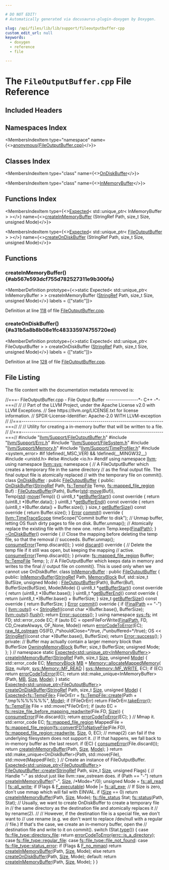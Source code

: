 ```yaml
---

# DO NOT EDIT!
# Automatically generated via docusaurus-plugin-doxygen by Doxygen.

slug: /api/files/lib/lib/support/fileoutputbuffer-cpp
custom_edit_url: null
keywords:
  - doxygen
  - reference
  - file

---
```





# The `FileOutputBuffer.cpp` File Reference

<DoxygenPage pluginConfig={pluginConfig}>



## Included Headers

<IncludesList>
<IncludesListItem
  filePath="llvm/Support/FileOutputBuffer.h"
  permalink="/docs/api/files/include/include/llvm/include/llvm/support/fileoutputbuffer-h"
  isLocal="true" />
<IncludesListItem
  filePath="llvm/Support/Errc.h"
  permalink="/docs/api/files/include/include/llvm/include/llvm/support/errc-h"
  isLocal="true" />
<IncludesListItem
  filePath="llvm/Support/FileSystem.h"
  permalink="/docs/api/files/include/include/llvm/include/llvm/support/filesystem-h"
  isLocal="true" />
<IncludesListItem
  filePath="llvm/Support/Memory.h"
  permalink="/docs/api/files/include/include/llvm/include/llvm/support/memory-h"
  isLocal="true" />
<IncludesListItem
  filePath="llvm/Support/TimeProfiler.h"
  permalink="/docs/api/files/include/include/llvm/include/llvm/support/timeprofiler-h"
  isLocal="true" />
<IncludesListItem
  filePath="system_error"
  permalink=""
  isLocal="false" />
<IncludesListItem
  filePath="unistd.h"
  permalink=""
  isLocal="false" />
</IncludesList>

## Namespaces Index

<MembersIndex>

<MembersIndexItem
  type="namespace"
  name={<><a href="/docs/api/namespaces/anonymous-fileoutputbuffer-cpp-">anonymous&#123;FileOutputBuffer.cpp&#125;</a></>}>
</MembersIndexItem>

</MembersIndex>

## Classes Index

<MembersIndex>

<MembersIndexItem
  type="class"
  name={<><a href="/docs/api/classes/anonymous-namespace-fileoutputbuffer-cpp-/ondiskbuffer">OnDiskBuffer</a></>}>
</MembersIndexItem>

<MembersIndexItem
  type="class"
  name={<><a href="/docs/api/classes/anonymous-namespace-fileoutputbuffer-cpp-/inmemorybuffer">InMemoryBuffer</a></>}>
</MembersIndexItem>

</MembersIndex>

## Functions Index

<MembersIndex>

<MembersIndexItem
  type={<><a href="/docs/api/classes/llvm/expected">Expected</a>&lt; std::unique&#95;ptr&lt; InMemoryBuffer &gt; &gt;</>}
  name={<><a href="#ab567e593dcf755d782527311e9b300fa">createInMemoryBuffer</a> (StringRef Path, size&#95;t Size, unsigned Mode)</>}>
</MembersIndexItem>

<MembersIndexItem
  type={<><a href="/docs/api/classes/llvm/expected">Expected</a>&lt; std::unique&#95;ptr&lt; <a href="/docs/api/classes/llvm/fileoutputbuffer">FileOutputBuffer</a> &gt; &gt;</>}
  name={<><a href="#a31b5a8b8b08e1fc483335974755720ed">createOnDiskBuffer</a> (StringRef Path, size&#95;t Size, unsigned Mode)</>}>
</MembersIndexItem>

</MembersIndex>


<SectionDefinition>

## Functions

### createInMemoryBuffer() {#ab567e593dcf755d782527311e9b300fa}

<MemberDefinition
  prototype={<>static Expected&lt; std::unique&#95;ptr&lt; InMemoryBuffer &gt; &gt; createInMemoryBuffer (<a href="/docs/api/classes/llvm/stringref">StringRef</a> Path, size&#95;t Size, unsigned Mode)</>}
  labels = {["static"]}>

Definition at line <a href="#l00118">118</a> of file <a href="/docs/api/files/lib/lib/support/fileoutputbuffer-cpp">FileOutputBuffer.cpp</a>.
</MemberDefinition>

### createOnDiskBuffer() {#a31b5a8b8b08e1fc483335974755720ed}

<MemberDefinition
  prototype={<>static Expected&lt; std::unique&#95;ptr&lt; FileOutputBuffer &gt; &gt; createOnDiskBuffer (<a href="/docs/api/classes/llvm/stringref">StringRef</a> Path, size&#95;t Size, unsigned Mode)</>}
  labels = {["static"]}>

Definition at line <a href="#l00128">128</a> of file <a href="/docs/api/files/lib/lib/support/fileoutputbuffer-cpp">FileOutputBuffer.cpp</a>.
</MemberDefinition>

</SectionDefinition>

## File Listing

The file content with the documentation metadata removed is:

<ProgramListing>

<Link id="l00001" /><CodeLine lineNumber="1"><Highlight kind="comment">//===- FileOutputBuffer.cpp - File Output Buffer ----------------&#42;- C++ -&#42;-===//</Highlight><Highlight kind="normal"></Highlight></CodeLine>
<Link id="l00002" /><CodeLine lineNumber="2"><Highlight kind="normal"></Highlight><Highlight kind="comment">//</Highlight><Highlight kind="normal"></Highlight></CodeLine>
<Link id="l00003" /><CodeLine lineNumber="3"><Highlight kind="normal"></Highlight><Highlight kind="comment">// Part of the LLVM Project, under the Apache License v2.0 with LLVM Exceptions.</Highlight><Highlight kind="normal"></Highlight></CodeLine>
<Link id="l00004" /><CodeLine lineNumber="4"><Highlight kind="normal"></Highlight><Highlight kind="comment">// See https://llvm.org/LICENSE.txt for license information.</Highlight><Highlight kind="normal"></Highlight></CodeLine>
<Link id="l00005" /><CodeLine lineNumber="5"><Highlight kind="normal"></Highlight><Highlight kind="comment">// SPDX-License-Identifier: Apache-2.0 WITH LLVM-exception</Highlight><Highlight kind="normal"></Highlight></CodeLine>
<Link id="l00006" /><CodeLine lineNumber="6"><Highlight kind="normal"></Highlight><Highlight kind="comment">//</Highlight><Highlight kind="normal"></Highlight></CodeLine>
<Link id="l00007" /><CodeLine lineNumber="7"><Highlight kind="normal"></Highlight><Highlight kind="comment">//===----------------------------------------------------------------------===//</Highlight><Highlight kind="normal"></Highlight></CodeLine>
<Link id="l00008" /><CodeLine lineNumber="8"><Highlight kind="normal"></Highlight><Highlight kind="comment">//</Highlight><Highlight kind="normal"></Highlight></CodeLine>
<Link id="l00009" /><CodeLine lineNumber="9"><Highlight kind="normal"></Highlight><Highlight kind="comment">// Utility for creating a in-memory buffer that will be written to a file.</Highlight><Highlight kind="normal"></Highlight></CodeLine>
<Link id="l00010" /><CodeLine lineNumber="10"><Highlight kind="normal"></Highlight><Highlight kind="comment">//</Highlight><Highlight kind="normal"></Highlight></CodeLine>
<Link id="l00011" /><CodeLine lineNumber="11"><Highlight kind="normal"></Highlight><Highlight kind="comment">//===----------------------------------------------------------------------===//</Highlight><Highlight kind="normal"></Highlight></CodeLine>
<Link id="l00012" /><CodeLine lineNumber="12"><Highlight kind="normal"></Highlight></CodeLine>
<Link id="l00013" /><CodeLine lineNumber="13"><Highlight kind="normal"></Highlight><Highlight kind="preprocessor">#include &quot;<a href="/docs/api/files/include/include/llvm/include/llvm/support/fileoutputbuffer-h">llvm/Support/FileOutputBuffer.h</a>&quot;</Highlight><Highlight kind="normal"></Highlight></CodeLine>
<Link id="l00014" /><CodeLine lineNumber="14"><Highlight kind="normal"></Highlight><Highlight kind="preprocessor">#include &quot;<a href="/docs/api/files/include/include/llvm/include/llvm/support/errc-h">llvm/Support/Errc.h</a>&quot;</Highlight><Highlight kind="normal"></Highlight></CodeLine>
<Link id="l00015" /><CodeLine lineNumber="15"><Highlight kind="normal"></Highlight><Highlight kind="preprocessor">#include &quot;<a href="/docs/api/files/include/include/llvm/include/llvm/support/filesystem-h">llvm/Support/FileSystem.h</a>&quot;</Highlight><Highlight kind="normal"></Highlight></CodeLine>
<Link id="l00016" /><CodeLine lineNumber="16"><Highlight kind="normal"></Highlight><Highlight kind="preprocessor">#include &quot;<a href="/docs/api/files/include/include/llvm/include/llvm/support/memory-h">llvm/Support/Memory.h</a>&quot;</Highlight><Highlight kind="normal"></Highlight></CodeLine>
<Link id="l00017" /><CodeLine lineNumber="17"><Highlight kind="normal"></Highlight><Highlight kind="preprocessor">#include &quot;<a href="/docs/api/files/include/include/llvm/include/llvm/support/timeprofiler-h">llvm/Support/TimeProfiler.h</a>&quot;</Highlight><Highlight kind="normal"></Highlight></CodeLine>
<Link id="l00018" /><CodeLine lineNumber="18"><Highlight kind="normal"></Highlight><Highlight kind="preprocessor">#include &lt;system&#95;error&gt;</Highlight><Highlight kind="normal"></Highlight></CodeLine>
<Link id="l00019" /><CodeLine lineNumber="19"><Highlight kind="normal"></Highlight></CodeLine>
<Link id="l00020" /><CodeLine lineNumber="20"><Highlight kind="normal"></Highlight><Highlight kind="preprocessor">#if !defined(&#95;MSC&#95;VER) &amp;&amp; !defined(&#95;&#95;MINGW32&#95;&#95;)</Highlight><Highlight kind="normal"></Highlight></CodeLine>
<Link id="l00021" /><CodeLine lineNumber="21"><Highlight kind="normal"></Highlight><Highlight kind="preprocessor">#include &lt;unistd.h&gt;</Highlight><Highlight kind="normal"></Highlight></CodeLine>
<Link id="l00022" /><CodeLine lineNumber="22"><Highlight kind="normal"></Highlight><Highlight kind="preprocessor">#else</Highlight><Highlight kind="normal"></Highlight></CodeLine>
<Link id="l00023" /><CodeLine lineNumber="23"><Highlight kind="normal"></Highlight><Highlight kind="preprocessor">#include &lt;io.h&gt;</Highlight><Highlight kind="normal"></Highlight></CodeLine>
<Link id="l00024" /><CodeLine lineNumber="24"><Highlight kind="normal"></Highlight><Highlight kind="preprocessor">#endif</Highlight><Highlight kind="normal"></Highlight></CodeLine>
<Link id="l00025" /><CodeLine lineNumber="25"><Highlight kind="normal"></Highlight></CodeLine>
<Link id="l00026" /><CodeLine lineNumber="26"><Highlight kind="normal"></Highlight><Highlight kind="keyword">using namespace </Highlight><Highlight kind="normal"><a href="/docs/api/namespaces/llvm">llvm</a>;</Highlight></CodeLine>
<Link id="l00027" /><CodeLine lineNumber="27"><Highlight kind="normal"></Highlight><Highlight kind="keyword">using namespace </Highlight><Highlight kind="normal"><a href="/docs/api/namespaces/llvm/sys">llvm::sys</a>;</Highlight></CodeLine>
<Link id="l00028" /><CodeLine lineNumber="28"><Highlight kind="normal"></Highlight></CodeLine>
<Link id="l00029" /><CodeLine lineNumber="29" lineLink="/docs/api/namespaces/anonymous-fileoutputbuffer-cpp-"><Highlight kind="normal"></Highlight><Highlight kind="keyword">namespace </Highlight><Highlight kind="normal">&#123;</Highlight></CodeLine>
<Link id="l00030" /><CodeLine lineNumber="30"><Highlight kind="normal"></Highlight><Highlight kind="comment">// A FileOutputBuffer which creates a temporary file in the same directory</Highlight><Highlight kind="normal"></Highlight></CodeLine>
<Link id="l00031" /><CodeLine lineNumber="31"><Highlight kind="normal"></Highlight><Highlight kind="comment">// as the final output file. The final output file is atomically replaced</Highlight><Highlight kind="normal"></Highlight></CodeLine>
<Link id="l00032" /><CodeLine lineNumber="32"><Highlight kind="normal"></Highlight><Highlight kind="comment">// with the temporary file on commit().</Highlight><Highlight kind="normal"></Highlight></CodeLine>
<Link id="l00033" /><CodeLine lineNumber="33" lineLink="/docs/api/classes/anonymous-namespace-fileoutputbuffer-cpp-/ondiskbuffer"><Highlight kind="normal"></Highlight><Highlight kind="keyword">class </Highlight><Highlight kind="normal"><a href="/docs/api/classes/anonymous-namespace-fileoutputbuffer-cpp-/ondiskbuffer/#acc7a7eb5cdc4c740bde5f4bd2b661a83">OnDiskBuffer</a> : </Highlight><Highlight kind="keyword">public</Highlight><Highlight kind="normal"> <a href="/docs/api/classes/llvm/fileoutputbuffer/#a92df6484e65e47b575a10a4f2080ae1b">FileOutputBuffer</a> &#123;</Highlight></CodeLine>
<Link id="l00034" /><CodeLine lineNumber="34"><Highlight kind="normal"></Highlight><Highlight kind="keyword">public</Highlight><Highlight kind="normal">:</Highlight></CodeLine>
<Link id="l00035" /><CodeLine lineNumber="35" lineLink="/docs/api/classes/anonymous-namespace-fileoutputbuffer-cpp-/ondiskbuffer/#acc7a7eb5cdc4c740bde5f4bd2b661a83"><Highlight kind="normal">  <a href="/docs/api/classes/anonymous-namespace-fileoutputbuffer-cpp-/ondiskbuffer/#acc7a7eb5cdc4c740bde5f4bd2b661a83">OnDiskBuffer</a>(<a href="/docs/api/classes/llvm/stringref">StringRef</a> Path, <a href="/docs/api/classes/llvm/sys/fs/tempfile">fs::TempFile</a> Temp, <a href="/docs/api/classes/llvm/sys/fs/mapped-file-region">fs::mapped&#95;file&#95;region</a> Buf)</Highlight></CodeLine>
<Link id="l00036" /><CodeLine lineNumber="36"><Highlight kind="normal">      : <a href="/docs/api/classes/llvm/fileoutputbuffer/#a92df6484e65e47b575a10a4f2080ae1b">FileOutputBuffer</a>(Path), Buffer(<a href="/docs/api/namespaces/std">std</a>::<a href="/docs/api/namespaces/llvm/#abfc9c7ecf70f66901e439f7c04ef3dbb">move</a>(Buf)), Temp(<a href="/docs/api/namespaces/std">std</a>::<a href="/docs/api/namespaces/llvm/#abfc9c7ecf70f66901e439f7c04ef3dbb">move</a>(Temp)) &#123;&#125;</Highlight></CodeLine>
<Link id="l00037" /><CodeLine lineNumber="37"><Highlight kind="normal"></Highlight></CodeLine>
<Link id="l00038" /><CodeLine lineNumber="38" lineLink="/docs/api/classes/anonymous-namespace-fileoutputbuffer-cpp-/ondiskbuffer/#a60b4420f9fd8b6fe06ea65ce1bab891b"><Highlight kind="normal">  uint8&#95;t &#42;<a href="/docs/api/classes/anonymous-namespace-fileoutputbuffer-cpp-/ondiskbuffer/#a60b4420f9fd8b6fe06ea65ce1bab891b">getBufferStart</a>()</Highlight><Highlight kind="keyword"> const override </Highlight><Highlight kind="normal">&#123; </Highlight><Highlight kind="keywordflow">return</Highlight><Highlight kind="normal"> (uint8&#95;t &#42;)Buffer.data(); &#125;</Highlight></CodeLine>
<Link id="l00039" /><CodeLine lineNumber="39"><Highlight kind="normal"></Highlight></CodeLine>
<Link id="l00040" /><CodeLine lineNumber="40" lineLink="/docs/api/classes/anonymous-namespace-fileoutputbuffer-cpp-/ondiskbuffer/#a34015e473dcfe2fc880d68a72f3ce723"><Highlight kind="normal">  uint8&#95;t &#42;<a href="/docs/api/classes/anonymous-namespace-fileoutputbuffer-cpp-/ondiskbuffer/#a34015e473dcfe2fc880d68a72f3ce723">getBufferEnd</a>()</Highlight><Highlight kind="keyword"> const override </Highlight><Highlight kind="normal">&#123;</Highlight></CodeLine>
<Link id="l00041" /><CodeLine lineNumber="41"><Highlight kind="normal">    </Highlight><Highlight kind="keywordflow">return</Highlight><Highlight kind="normal"> (uint8&#95;t &#42;)Buffer.data() + Buffer.size();</Highlight></CodeLine>
<Link id="l00042" /><CodeLine lineNumber="42"><Highlight kind="normal">  &#125;</Highlight></CodeLine>
<Link id="l00043" /><CodeLine lineNumber="43"><Highlight kind="normal"></Highlight></CodeLine>
<Link id="l00044" /><CodeLine lineNumber="44" lineLink="/docs/api/classes/anonymous-namespace-fileoutputbuffer-cpp-/ondiskbuffer/#ad4fd5a73cc9f5a25c8a82f76e9dbaf04"><Highlight kind="normal">  </Highlight><Highlight kind="keywordtype">size&#95;t</Highlight><Highlight kind="normal"> <a href="/docs/api/classes/anonymous-namespace-fileoutputbuffer-cpp-/ondiskbuffer/#ad4fd5a73cc9f5a25c8a82f76e9dbaf04">getBufferSize</a>()</Highlight><Highlight kind="keyword"> const override </Highlight><Highlight kind="normal">&#123; </Highlight><Highlight kind="keywordflow">return</Highlight><Highlight kind="normal"> Buffer.size(); &#125;</Highlight></CodeLine>
<Link id="l00045" /><CodeLine lineNumber="45"><Highlight kind="normal"></Highlight></CodeLine>
<Link id="l00046" /><CodeLine lineNumber="46" lineLink="/docs/api/classes/anonymous-namespace-fileoutputbuffer-cpp-/ondiskbuffer/#a138cd3bcdff42739b4b0111fa28c4b45"><Highlight kind="normal">  <a href="/docs/api/classes/llvm/error">Error</a> <a href="/docs/api/classes/anonymous-namespace-fileoutputbuffer-cpp-/ondiskbuffer/#a138cd3bcdff42739b4b0111fa28c4b45">commit</a>()</Highlight><Highlight kind="keyword"> override </Highlight><Highlight kind="normal">&#123;</Highlight></CodeLine>
<Link id="l00047" /><CodeLine lineNumber="47"><Highlight kind="normal">    <a href="/docs/api/classes/llvm/timetracescope">llvm::TimeTraceScope</a> timeScope(</Highlight><Highlight kind="stringliteral">&quot;Commit buffer to disk&quot;</Highlight><Highlight kind="normal">);</Highlight></CodeLine>
<Link id="l00048" /><CodeLine lineNumber="48"><Highlight kind="normal"></Highlight></CodeLine>
<Link id="l00049" /><CodeLine lineNumber="49"><Highlight kind="normal">    </Highlight><Highlight kind="comment">// Unmap buffer, letting OS flush dirty pages to file on disk.</Highlight><Highlight kind="normal"></Highlight></CodeLine>
<Link id="l00050" /><CodeLine lineNumber="50"><Highlight kind="normal">    Buffer.unmap();</Highlight></CodeLine>
<Link id="l00051" /><CodeLine lineNumber="51"><Highlight kind="normal"></Highlight></CodeLine>
<Link id="l00052" /><CodeLine lineNumber="52"><Highlight kind="normal">    </Highlight><Highlight kind="comment">// Atomically replace the existing file with the new one.</Highlight><Highlight kind="normal"></Highlight></CodeLine>
<Link id="l00053" /><CodeLine lineNumber="53"><Highlight kind="normal">    </Highlight><Highlight kind="keywordflow">return</Highlight><Highlight kind="normal"> Temp.keep(<a href="/docs/api/classes/llvm/fileoutputbuffer/#afa260e26c967de39c8006b90831d428d">FinalPath</a>);</Highlight></CodeLine>
<Link id="l00054" /><CodeLine lineNumber="54"><Highlight kind="normal">  &#125;</Highlight></CodeLine>
<Link id="l00055" /><CodeLine lineNumber="55"><Highlight kind="normal"></Highlight></CodeLine>
<Link id="l00056" /><CodeLine lineNumber="56" lineLink="/docs/api/classes/anonymous-namespace-fileoutputbuffer-cpp-/ondiskbuffer/#ab65f4d22985f5976d4a4785953e8f2be"><Highlight kind="normal">  <a href="/docs/api/classes/anonymous-namespace-fileoutputbuffer-cpp-/ondiskbuffer/#ab65f4d22985f5976d4a4785953e8f2be">~OnDiskBuffer</a>()</Highlight><Highlight kind="keyword"> override </Highlight><Highlight kind="normal">&#123;</Highlight></CodeLine>
<Link id="l00057" /><CodeLine lineNumber="57"><Highlight kind="normal">    </Highlight><Highlight kind="comment">// Close the mapping before deleting the temp file, so that the removal</Highlight><Highlight kind="normal"></Highlight></CodeLine>
<Link id="l00058" /><CodeLine lineNumber="58"><Highlight kind="normal">    </Highlight><Highlight kind="comment">// succeeds.</Highlight><Highlight kind="normal"></Highlight></CodeLine>
<Link id="l00059" /><CodeLine lineNumber="59"><Highlight kind="normal">    Buffer.unmap();</Highlight></CodeLine>
<Link id="l00060" /><CodeLine lineNumber="60"><Highlight kind="normal">    <a href="/docs/api/namespaces/llvm/#aee0e70be66536b9ef7b65ae2e5a45959">consumeError</a>(Temp.discard());</Highlight></CodeLine>
<Link id="l00061" /><CodeLine lineNumber="61"><Highlight kind="normal">  &#125;</Highlight></CodeLine>
<Link id="l00062" /><CodeLine lineNumber="62"><Highlight kind="normal"></Highlight></CodeLine>
<Link id="l00063" /><CodeLine lineNumber="63" lineLink="/docs/api/classes/anonymous-namespace-fileoutputbuffer-cpp-/ondiskbuffer/#a985e9c77b5e84d9fb441cbd1152323ef"><Highlight kind="normal">  </Highlight><Highlight kind="keywordtype">void</Highlight><Highlight kind="normal"> <a href="/docs/api/classes/anonymous-namespace-fileoutputbuffer-cpp-/ondiskbuffer/#a985e9c77b5e84d9fb441cbd1152323ef">discard</a>()</Highlight><Highlight kind="keyword"> override </Highlight><Highlight kind="normal">&#123;</Highlight></CodeLine>
<Link id="l00064" /><CodeLine lineNumber="64"><Highlight kind="normal">    </Highlight><Highlight kind="comment">// Delete the temp file if it still was open, but keeping the mapping</Highlight><Highlight kind="normal"></Highlight></CodeLine>
<Link id="l00065" /><CodeLine lineNumber="65"><Highlight kind="normal">    </Highlight><Highlight kind="comment">// active.</Highlight><Highlight kind="normal"></Highlight></CodeLine>
<Link id="l00066" /><CodeLine lineNumber="66"><Highlight kind="normal">    <a href="/docs/api/namespaces/llvm/#aee0e70be66536b9ef7b65ae2e5a45959">consumeError</a>(Temp.discard());</Highlight></CodeLine>
<Link id="l00067" /><CodeLine lineNumber="67"><Highlight kind="normal">  &#125;</Highlight></CodeLine>
<Link id="l00068" /><CodeLine lineNumber="68"><Highlight kind="normal"></Highlight></CodeLine>
<Link id="l00069" /><CodeLine lineNumber="69"><Highlight kind="normal"></Highlight><Highlight kind="keyword">private</Highlight><Highlight kind="normal">:</Highlight></CodeLine>
<Link id="l00070" /><CodeLine lineNumber="70"><Highlight kind="normal">  <a href="/docs/api/classes/llvm/sys/fs/mapped-file-region">fs::mapped&#95;file&#95;region</a> Buffer;</Highlight></CodeLine>
<Link id="l00071" /><CodeLine lineNumber="71"><Highlight kind="normal">  <a href="/docs/api/classes/llvm/sys/fs/tempfile">fs::TempFile</a> Temp;</Highlight></CodeLine>
<Link id="l00072" /><CodeLine lineNumber="72"><Highlight kind="normal">&#125;;</Highlight></CodeLine>
<Link id="l00073" /><CodeLine lineNumber="73"><Highlight kind="normal"></Highlight></CodeLine>
<Link id="l00074" /><CodeLine lineNumber="74"><Highlight kind="normal"></Highlight><Highlight kind="comment">// A FileOutputBuffer which keeps data in memory and writes to the final</Highlight><Highlight kind="normal"></Highlight></CodeLine>
<Link id="l00075" /><CodeLine lineNumber="75"><Highlight kind="normal"></Highlight><Highlight kind="comment">// output file on commit(). This is used only when we cannot use OnDiskBuffer.</Highlight><Highlight kind="normal"></Highlight></CodeLine>
<Link id="l00076" /><CodeLine lineNumber="76" lineLink="/docs/api/classes/anonymous-namespace-fileoutputbuffer-cpp-/inmemorybuffer"><Highlight kind="normal"></Highlight><Highlight kind="keyword">class </Highlight><Highlight kind="normal"><a href="/docs/api/classes/anonymous-namespace-fileoutputbuffer-cpp-/inmemorybuffer/#ad881bb4ed438c5b0eed9e985410f3a94">InMemoryBuffer</a> : </Highlight><Highlight kind="keyword">public</Highlight><Highlight kind="normal"> <a href="/docs/api/classes/llvm/fileoutputbuffer/#a92df6484e65e47b575a10a4f2080ae1b">FileOutputBuffer</a> &#123;</Highlight></CodeLine>
<Link id="l00077" /><CodeLine lineNumber="77"><Highlight kind="normal"></Highlight><Highlight kind="keyword">public</Highlight><Highlight kind="normal">:</Highlight></CodeLine>
<Link id="l00078" /><CodeLine lineNumber="78" lineLink="/docs/api/classes/anonymous-namespace-fileoutputbuffer-cpp-/inmemorybuffer/#ad881bb4ed438c5b0eed9e985410f3a94"><Highlight kind="normal">  <a href="/docs/api/classes/anonymous-namespace-fileoutputbuffer-cpp-/inmemorybuffer/#ad881bb4ed438c5b0eed9e985410f3a94">InMemoryBuffer</a>(<a href="/docs/api/classes/llvm/stringref">StringRef</a> Path, <a href="/docs/api/classes/llvm/sys/memoryblock">MemoryBlock</a> Buf, std::size&#95;t BufSize,</Highlight></CodeLine>
<Link id="l00079" /><CodeLine lineNumber="79"><Highlight kind="normal">                 </Highlight><Highlight kind="keywordtype">unsigned</Highlight><Highlight kind="normal"> Mode)</Highlight></CodeLine>
<Link id="l00080" /><CodeLine lineNumber="80"><Highlight kind="normal">      : <a href="/docs/api/classes/llvm/fileoutputbuffer/#a92df6484e65e47b575a10a4f2080ae1b">FileOutputBuffer</a>(Path), Buffer(Buf), BufferSize(BufSize),</Highlight></CodeLine>
<Link id="l00081" /><CodeLine lineNumber="81"><Highlight kind="normal">        Mode(Mode) &#123;&#125;</Highlight></CodeLine>
<Link id="l00082" /><CodeLine lineNumber="82"><Highlight kind="normal"></Highlight></CodeLine>
<Link id="l00083" /><CodeLine lineNumber="83" lineLink="/docs/api/classes/anonymous-namespace-fileoutputbuffer-cpp-/inmemorybuffer/#ac7a15135182e24f9b0d977194ba65e8b"><Highlight kind="normal">  uint8&#95;t &#42;<a href="/docs/api/classes/anonymous-namespace-fileoutputbuffer-cpp-/inmemorybuffer/#ac7a15135182e24f9b0d977194ba65e8b">getBufferStart</a>()</Highlight><Highlight kind="keyword"> const override </Highlight><Highlight kind="normal">&#123; </Highlight><Highlight kind="keywordflow">return</Highlight><Highlight kind="normal"> (uint8&#95;t &#42;)Buffer.base(); &#125;</Highlight></CodeLine>
<Link id="l00084" /><CodeLine lineNumber="84"><Highlight kind="normal"></Highlight></CodeLine>
<Link id="l00085" /><CodeLine lineNumber="85" lineLink="/docs/api/classes/anonymous-namespace-fileoutputbuffer-cpp-/inmemorybuffer/#aa3bb8f46021d70457c6c5893f4219982"><Highlight kind="normal">  uint8&#95;t &#42;<a href="/docs/api/classes/anonymous-namespace-fileoutputbuffer-cpp-/inmemorybuffer/#aa3bb8f46021d70457c6c5893f4219982">getBufferEnd</a>()</Highlight><Highlight kind="keyword"> const override </Highlight><Highlight kind="normal">&#123;</Highlight></CodeLine>
<Link id="l00086" /><CodeLine lineNumber="86"><Highlight kind="normal">    </Highlight><Highlight kind="keywordflow">return</Highlight><Highlight kind="normal"> (uint8&#95;t &#42;)Buffer.base() + BufferSize;</Highlight></CodeLine>
<Link id="l00087" /><CodeLine lineNumber="87"><Highlight kind="normal">  &#125;</Highlight></CodeLine>
<Link id="l00088" /><CodeLine lineNumber="88"><Highlight kind="normal"></Highlight></CodeLine>
<Link id="l00089" /><CodeLine lineNumber="89" lineLink="/docs/api/classes/anonymous-namespace-fileoutputbuffer-cpp-/inmemorybuffer/#aaf92bf3e4ce97c313b6430e7f16268d9"><Highlight kind="normal">  </Highlight><Highlight kind="keywordtype">size&#95;t</Highlight><Highlight kind="normal"> <a href="/docs/api/classes/anonymous-namespace-fileoutputbuffer-cpp-/inmemorybuffer/#aaf92bf3e4ce97c313b6430e7f16268d9">getBufferSize</a>()</Highlight><Highlight kind="keyword"> const override </Highlight><Highlight kind="normal">&#123; </Highlight><Highlight kind="keywordflow">return</Highlight><Highlight kind="normal"> BufferSize; &#125;</Highlight></CodeLine>
<Link id="l00090" /><CodeLine lineNumber="90"><Highlight kind="normal"></Highlight></CodeLine>
<Link id="l00091" /><CodeLine lineNumber="91" lineLink="/docs/api/classes/anonymous-namespace-fileoutputbuffer-cpp-/inmemorybuffer/#aa633fcd4ff4b9eb332ba7f26d090c10a"><Highlight kind="normal">  <a href="/docs/api/classes/llvm/error">Error</a> <a href="/docs/api/classes/anonymous-namespace-fileoutputbuffer-cpp-/inmemorybuffer/#aa633fcd4ff4b9eb332ba7f26d090c10a">commit</a>()</Highlight><Highlight kind="keyword"> override </Highlight><Highlight kind="normal">&#123;</Highlight></CodeLine>
<Link id="l00092" /><CodeLine lineNumber="92"><Highlight kind="normal">    </Highlight><Highlight kind="keywordflow">if</Highlight><Highlight kind="normal"> (<a href="/docs/api/classes/llvm/fileoutputbuffer/#afa260e26c967de39c8006b90831d428d">FinalPath</a> == </Highlight><Highlight kind="stringliteral">&quot;-&quot;</Highlight><Highlight kind="normal">) &#123;</Highlight></CodeLine>
<Link id="l00093" /><CodeLine lineNumber="93"><Highlight kind="normal">      <a href="/docs/api/namespaces/llvm/#a2d79a00fa7c56f57b87f2fe2a3f118c7">llvm::outs</a>() &lt;&lt; <a href="/docs/api/classes/llvm/stringref">StringRef</a>((</Highlight><Highlight kind="keyword">const</Highlight><Highlight kind="normal"> </Highlight><Highlight kind="keywordtype">char</Highlight><Highlight kind="normal"> &#42;)Buffer.base(), BufferSize);</Highlight></CodeLine>
<Link id="l00094" /><CodeLine lineNumber="94"><Highlight kind="normal">      <a href="/docs/api/namespaces/llvm/#a2d79a00fa7c56f57b87f2fe2a3f118c7">llvm::outs</a>().<a href="/docs/api/classes/llvm/raw-ostream/#a520bdf57dfe3e73abb53d482893f0a27">flush</a>();</Highlight></CodeLine>
<Link id="l00095" /><CodeLine lineNumber="95"><Highlight kind="normal">      </Highlight><Highlight kind="keywordflow">return</Highlight><Highlight kind="normal"> <a href="/docs/api/classes/llvm/error/#a4dfd0813c3d0e0a30439b5a3e9196b59">Error::success</a>();</Highlight></CodeLine>
<Link id="l00096" /><CodeLine lineNumber="96"><Highlight kind="normal">    &#125;</Highlight></CodeLine>
<Link id="l00097" /><CodeLine lineNumber="97"><Highlight kind="normal"></Highlight></CodeLine>
<Link id="l00098" /><CodeLine lineNumber="98"><Highlight kind="normal">    </Highlight><Highlight kind="keyword">using namespace </Highlight><Highlight kind="normal"><a href="/docs/api/namespaces/llvm/sys/fs">sys::fs</a>;</Highlight></CodeLine>
<Link id="l00099" /><CodeLine lineNumber="99"><Highlight kind="normal">    </Highlight><Highlight kind="keywordtype">int</Highlight><Highlight kind="normal"> FD;</Highlight></CodeLine>
<Link id="l00100" /><CodeLine lineNumber="100"><Highlight kind="normal">    std::error&#95;code EC;</Highlight></CodeLine>
<Link id="l00101" /><CodeLine lineNumber="101"><Highlight kind="normal">    </Highlight><Highlight kind="keywordflow">if</Highlight><Highlight kind="normal"> (</Highlight><Highlight kind="keyword">auto</Highlight><Highlight kind="normal"> EC =</Highlight></CodeLine>
<Link id="l00102" /><CodeLine lineNumber="102"><Highlight kind="normal">            openFileForWrite(<a href="/docs/api/classes/llvm/fileoutputbuffer/#afa260e26c967de39c8006b90831d428d">FinalPath</a>, FD, CD&#95;CreateAlways, OF&#95;None, Mode))</Highlight></CodeLine>
<Link id="l00103" /><CodeLine lineNumber="103"><Highlight kind="normal">      </Highlight><Highlight kind="keywordflow">return</Highlight><Highlight kind="normal"> <a href="/docs/api/namespaces/llvm/#ad10875fd499e8e285aaeef615e9b11aa">errorCodeToError</a>(EC);</Highlight></CodeLine>
<Link id="l00104" /><CodeLine lineNumber="104"><Highlight kind="normal">    <a href="/docs/api/classes/llvm/raw-fd-ostream">raw&#95;fd&#95;ostream</a> OS(FD, </Highlight><Highlight kind="comment">/&#42;shouldClose=&#42;/</Highlight><Highlight kind="keyword">true</Highlight><Highlight kind="normal">, </Highlight><Highlight kind="comment">/&#42;unbuffered=&#42;/</Highlight><Highlight kind="keyword">true</Highlight><Highlight kind="normal">);</Highlight></CodeLine>
<Link id="l00105" /><CodeLine lineNumber="105"><Highlight kind="normal">    OS &lt;&lt; <a href="/docs/api/classes/llvm/stringref">StringRef</a>((</Highlight><Highlight kind="keyword">const</Highlight><Highlight kind="normal"> </Highlight><Highlight kind="keywordtype">char</Highlight><Highlight kind="normal"> &#42;)Buffer.base(), BufferSize);</Highlight></CodeLine>
<Link id="l00106" /><CodeLine lineNumber="106"><Highlight kind="normal">    </Highlight><Highlight kind="keywordflow">return</Highlight><Highlight kind="normal"> <a href="/docs/api/classes/llvm/error/#a4dfd0813c3d0e0a30439b5a3e9196b59">Error::success</a>();</Highlight></CodeLine>
<Link id="l00107" /><CodeLine lineNumber="107"><Highlight kind="normal">  &#125;</Highlight></CodeLine>
<Link id="l00108" /><CodeLine lineNumber="108"><Highlight kind="normal"></Highlight></CodeLine>
<Link id="l00109" /><CodeLine lineNumber="109"><Highlight kind="normal"></Highlight><Highlight kind="keyword">private</Highlight><Highlight kind="normal">:</Highlight></CodeLine>
<Link id="l00110" /><CodeLine lineNumber="110"><Highlight kind="normal">  </Highlight><Highlight kind="comment">// Buffer may actually contain a larger memory block than BufferSize</Highlight><Highlight kind="normal"></Highlight></CodeLine>
<Link id="l00111" /><CodeLine lineNumber="111"><Highlight kind="normal">  <a href="/docs/api/classes/llvm/sys/owningmemoryblock">OwningMemoryBlock</a> Buffer;</Highlight></CodeLine>
<Link id="l00112" /><CodeLine lineNumber="112"><Highlight kind="normal">  </Highlight><Highlight kind="keywordtype">size&#95;t</Highlight><Highlight kind="normal"> BufferSize;</Highlight></CodeLine>
<Link id="l00113" /><CodeLine lineNumber="113"><Highlight kind="normal">  </Highlight><Highlight kind="keywordtype">unsigned</Highlight><Highlight kind="normal"> Mode;</Highlight></CodeLine>
<Link id="l00114" /><CodeLine lineNumber="114"><Highlight kind="normal">&#125;;</Highlight></CodeLine>
<Link id="l00115" /><CodeLine lineNumber="115"><Highlight kind="normal">&#125; </Highlight><Highlight kind="comment">// namespace</Highlight><Highlight kind="normal"></Highlight></CodeLine>
<Link id="l00116" /><CodeLine lineNumber="116"><Highlight kind="normal"></Highlight></CodeLine>
<Link id="l00117" /><CodeLine lineNumber="117"><Highlight kind="normal"></Highlight><Highlight kind="keyword">static</Highlight><Highlight kind="normal"> <a href="/docs/api/classes/llvm/expected">Expected&lt;std::unique&#95;ptr&lt;InMemoryBuffer&gt;</a>&gt;</Highlight></CodeLine>
<Link id="l00118" /><CodeLine lineNumber="118" lineLink="#ab567e593dcf755d782527311e9b300fa"><Highlight kind="normal"><a href="#ab567e593dcf755d782527311e9b300fa">createInMemoryBuffer</a>(<a href="/docs/api/classes/llvm/stringref">StringRef</a> Path, </Highlight><Highlight kind="keywordtype">size&#95;t</Highlight><Highlight kind="normal"> <a href="/docs/api/files/lib/lib/analysis/inlineorder-cpp/#a7ee6f0cb51c3b9056199e9a0001fe8c3a6f6cb72d544962fa333e2e34ce64f719">Size</a>, </Highlight><Highlight kind="keywordtype">unsigned</Highlight><Highlight kind="normal"> <a href="/docs/api/files/lib/lib/codegen/regallocevictionadvisor-cpp/#aef71c4b21823f236e70cc6d62375adcd">Mode</a>) &#123;</Highlight></CodeLine>
<Link id="l00119" /><CodeLine lineNumber="119"><Highlight kind="normal">  std::error&#95;code EC;</Highlight></CodeLine>
<Link id="l00120" /><CodeLine lineNumber="120"><Highlight kind="normal">  <a href="/docs/api/classes/llvm/sys/memoryblock">MemoryBlock</a> <a href="/docs/api/classes/mb">MB</a> = <a href="/docs/api/classes/llvm/sys/memory/#a1326dd13b23711e68ade413fbc57b9f6">Memory::allocateMappedMemory</a>(</Highlight></CodeLine>
<Link id="l00121" /><CodeLine lineNumber="121"><Highlight kind="normal">      <a href="/docs/api/files/lib/lib/analysis/inlineorder-cpp/#a7ee6f0cb51c3b9056199e9a0001fe8c3a6f6cb72d544962fa333e2e34ce64f719">Size</a>, </Highlight><Highlight kind="keyword">nullptr</Highlight><Highlight kind="normal">, <a href="/docs/api/classes/llvm/sys/memory/#a548f317b89dc0bba738b89e5ce791395a02cae455b05abf1bfb1de69095e66417">sys::Memory::MF&#95;READ</a> | <a href="/docs/api/classes/llvm/sys/memory/#a548f317b89dc0bba738b89e5ce791395a83e34a8267f7acd88563e9d5a3ee7c25">sys::Memory::MF&#95;WRITE</a>, EC);</Highlight></CodeLine>
<Link id="l00122" /><CodeLine lineNumber="122"><Highlight kind="normal">  </Highlight><Highlight kind="keywordflow">if</Highlight><Highlight kind="normal"> (EC)</Highlight></CodeLine>
<Link id="l00123" /><CodeLine lineNumber="123"><Highlight kind="normal">    </Highlight><Highlight kind="keywordflow">return</Highlight><Highlight kind="normal"> <a href="/docs/api/namespaces/llvm/#ad10875fd499e8e285aaeef615e9b11aa">errorCodeToError</a>(EC);</Highlight></CodeLine>
<Link id="l00124" /><CodeLine lineNumber="124"><Highlight kind="normal">  </Highlight><Highlight kind="keywordflow">return</Highlight><Highlight kind="normal"> std::make&#95;unique&lt;InMemoryBuffer&gt;(Path, <a href="/docs/api/classes/mb">MB</a>, <a href="/docs/api/files/lib/lib/analysis/inlineorder-cpp/#a7ee6f0cb51c3b9056199e9a0001fe8c3a6f6cb72d544962fa333e2e34ce64f719">Size</a>, <a href="/docs/api/files/lib/lib/codegen/regallocevictionadvisor-cpp/#aef71c4b21823f236e70cc6d62375adcd">Mode</a>);</Highlight></CodeLine>
<Link id="l00125" /><CodeLine lineNumber="125"><Highlight kind="normal">&#125;</Highlight></CodeLine>
<Link id="l00126" /><CodeLine lineNumber="126"><Highlight kind="normal"></Highlight></CodeLine>
<Link id="l00127" /><CodeLine lineNumber="127"><Highlight kind="normal"></Highlight><Highlight kind="keyword">static</Highlight><Highlight kind="normal"> <a href="/docs/api/classes/llvm/expected">Expected&lt;std::unique&#95;ptr&lt;FileOutputBuffer&gt;</a>&gt;</Highlight></CodeLine>
<Link id="l00128" /><CodeLine lineNumber="128" lineLink="#a31b5a8b8b08e1fc483335974755720ed"><Highlight kind="normal"><a href="#a31b5a8b8b08e1fc483335974755720ed">createOnDiskBuffer</a>(<a href="/docs/api/classes/llvm/stringref">StringRef</a> Path, </Highlight><Highlight kind="keywordtype">size&#95;t</Highlight><Highlight kind="normal"> <a href="/docs/api/files/lib/lib/analysis/inlineorder-cpp/#a7ee6f0cb51c3b9056199e9a0001fe8c3a6f6cb72d544962fa333e2e34ce64f719">Size</a>, </Highlight><Highlight kind="keywordtype">unsigned</Highlight><Highlight kind="normal"> <a href="/docs/api/files/lib/lib/codegen/regallocevictionadvisor-cpp/#aef71c4b21823f236e70cc6d62375adcd">Mode</a>) &#123;</Highlight></CodeLine>
<Link id="l00129" /><CodeLine lineNumber="129"><Highlight kind="normal">  <a href="/docs/api/classes/llvm/expected">Expected&lt;fs::TempFile&gt;</a> FileOrErr =</Highlight></CodeLine>
<Link id="l00130" /><CodeLine lineNumber="130"><Highlight kind="normal">      <a href="/docs/api/classes/llvm/sys/fs/tempfile/#ad1d2e9ae2eb5ea7e7b60f8bcb715b2e9">fs::TempFile::create</a>(Path + </Highlight><Highlight kind="stringliteral">&quot;.tmp%%%%%%%&quot;</Highlight><Highlight kind="normal">, <a href="/docs/api/files/lib/lib/codegen/regallocevictionadvisor-cpp/#aef71c4b21823f236e70cc6d62375adcd">Mode</a>);</Highlight></CodeLine>
<Link id="l00131" /><CodeLine lineNumber="131"><Highlight kind="normal">  </Highlight><Highlight kind="keywordflow">if</Highlight><Highlight kind="normal"> (!FileOrErr)</Highlight></CodeLine>
<Link id="l00132" /><CodeLine lineNumber="132"><Highlight kind="normal">    </Highlight><Highlight kind="keywordflow">return</Highlight><Highlight kind="normal"> FileOrErr.<a href="/docs/api/classes/llvm/expected/#a94789df4ebd03dc008e8adebaa66ac1f">takeError</a>();</Highlight></CodeLine>
<Link id="l00133" /><CodeLine lineNumber="133"><Highlight kind="normal">  <a href="/docs/api/classes/llvm/sys/fs/tempfile">fs::TempFile</a> File = std::move(&#42;FileOrErr);</Highlight></CodeLine>
<Link id="l00134" /><CodeLine lineNumber="134"><Highlight kind="normal"></Highlight></CodeLine>
<Link id="l00135" /><CodeLine lineNumber="135"><Highlight kind="normal">  </Highlight><Highlight kind="keywordflow">if</Highlight><Highlight kind="normal"> (</Highlight><Highlight kind="keyword">auto</Highlight><Highlight kind="normal"> EC = <a href="/docs/api/namespaces/llvm/sys/fs/#a432aad8e94857a0e03a0b8dfb9447fe0">fs::resize&#95;file&#95;before&#95;mapping&#95;readwrite</a>(File.FD, <a href="/docs/api/files/lib/lib/analysis/inlineorder-cpp/#a7ee6f0cb51c3b9056199e9a0001fe8c3a6f6cb72d544962fa333e2e34ce64f719">Size</a>)) &#123;</Highlight></CodeLine>
<Link id="l00136" /><CodeLine lineNumber="136"><Highlight kind="normal">    <a href="/docs/api/namespaces/llvm/#aee0e70be66536b9ef7b65ae2e5a45959">consumeError</a>(File.discard());</Highlight></CodeLine>
<Link id="l00137" /><CodeLine lineNumber="137"><Highlight kind="normal">    </Highlight><Highlight kind="keywordflow">return</Highlight><Highlight kind="normal"> <a href="/docs/api/namespaces/llvm/#ad10875fd499e8e285aaeef615e9b11aa">errorCodeToError</a>(EC);</Highlight></CodeLine>
<Link id="l00138" /><CodeLine lineNumber="138"><Highlight kind="normal">  &#125;</Highlight></CodeLine>
<Link id="l00139" /><CodeLine lineNumber="139"><Highlight kind="normal"></Highlight></CodeLine>
<Link id="l00140" /><CodeLine lineNumber="140"><Highlight kind="normal">  </Highlight><Highlight kind="comment">// Mmap it.</Highlight><Highlight kind="normal"></Highlight></CodeLine>
<Link id="l00141" /><CodeLine lineNumber="141"><Highlight kind="normal">  std::error&#95;code EC;</Highlight></CodeLine>
<Link id="l00142" /><CodeLine lineNumber="142"><Highlight kind="normal">  <a href="/docs/api/classes/llvm/sys/fs/mapped-file-region">fs::mapped&#95;file&#95;region</a> MappedFile =</Highlight></CodeLine>
<Link id="l00143" /><CodeLine lineNumber="143"><Highlight kind="normal">      <a href="/docs/api/classes/llvm/sys/fs/mapped-file-region">fs::mapped&#95;file&#95;region</a>(<a href="/docs/api/namespaces/llvm/sys/fs/#ac90e775833cd4fd0da26c96bfa8f2f06">fs::convertFDToNativeFile</a>(File.FD),</Highlight></CodeLine>
<Link id="l00144" /><CodeLine lineNumber="144"><Highlight kind="normal">                             <a href="/docs/api/classes/llvm/sys/fs/mapped-file-region/#a7d087bce12e64c2578f57ca0e1884919afbac192dfef7b435728686ff9f82dad5">fs::mapped&#95;file&#95;region::readwrite</a>, <a href="/docs/api/files/lib/lib/analysis/inlineorder-cpp/#a7ee6f0cb51c3b9056199e9a0001fe8c3a6f6cb72d544962fa333e2e34ce64f719">Size</a>, 0, EC);</Highlight></CodeLine>
<Link id="l00145" /><CodeLine lineNumber="145"><Highlight kind="normal"></Highlight></CodeLine>
<Link id="l00146" /><CodeLine lineNumber="146"><Highlight kind="normal">  </Highlight><Highlight kind="comment">// mmap(2) can fail if the underlying filesystem does not support it.</Highlight><Highlight kind="normal"></Highlight></CodeLine>
<Link id="l00147" /><CodeLine lineNumber="147"><Highlight kind="normal">  </Highlight><Highlight kind="comment">// If that happens, we fall back to in-memory buffer as the last resort.</Highlight><Highlight kind="normal"></Highlight></CodeLine>
<Link id="l00148" /><CodeLine lineNumber="148"><Highlight kind="normal">  </Highlight><Highlight kind="keywordflow">if</Highlight><Highlight kind="normal"> (EC) &#123;</Highlight></CodeLine>
<Link id="l00149" /><CodeLine lineNumber="149"><Highlight kind="normal">    <a href="/docs/api/namespaces/llvm/#aee0e70be66536b9ef7b65ae2e5a45959">consumeError</a>(File.discard());</Highlight></CodeLine>
<Link id="l00150" /><CodeLine lineNumber="150"><Highlight kind="normal">    </Highlight><Highlight kind="keywordflow">return</Highlight><Highlight kind="normal"> <a href="#ab567e593dcf755d782527311e9b300fa">createInMemoryBuffer</a>(Path, <a href="/docs/api/files/lib/lib/analysis/inlineorder-cpp/#a7ee6f0cb51c3b9056199e9a0001fe8c3a6f6cb72d544962fa333e2e34ce64f719">Size</a>, <a href="/docs/api/files/lib/lib/codegen/regallocevictionadvisor-cpp/#aef71c4b21823f236e70cc6d62375adcd">Mode</a>);</Highlight></CodeLine>
<Link id="l00151" /><CodeLine lineNumber="151"><Highlight kind="normal">  &#125;</Highlight></CodeLine>
<Link id="l00152" /><CodeLine lineNumber="152"><Highlight kind="normal"></Highlight></CodeLine>
<Link id="l00153" /><CodeLine lineNumber="153"><Highlight kind="normal">  </Highlight><Highlight kind="keywordflow">return</Highlight><Highlight kind="normal"> std::make&#95;unique&lt;OnDiskBuffer&gt;(Path, std::move(File),</Highlight></CodeLine>
<Link id="l00154" /><CodeLine lineNumber="154"><Highlight kind="normal">                                         std::move(MappedFile));</Highlight></CodeLine>
<Link id="l00155" /><CodeLine lineNumber="155"><Highlight kind="normal">&#125;</Highlight></CodeLine>
<Link id="l00156" /><CodeLine lineNumber="156"><Highlight kind="normal"></Highlight></CodeLine>
<Link id="l00157" /><CodeLine lineNumber="157"><Highlight kind="normal"></Highlight><Highlight kind="comment">// Create an instance of FileOutputBuffer.</Highlight><Highlight kind="normal"></Highlight></CodeLine>
<Link id="l00158" /><CodeLine lineNumber="158"><Highlight kind="normal"><a href="/docs/api/classes/llvm/expected">Expected&lt;std::unique&#95;ptr&lt;FileOutputBuffer&gt;</a>&gt;</Highlight></CodeLine>
<Link id="l00159" /><CodeLine lineNumber="159" lineLink="/docs/api/classes/llvm/fileoutputbuffer/#a3a10ce8cad8fee5d6a4c55270866aa05"><Highlight kind="normal"><a href="/docs/api/classes/llvm/fileoutputbuffer/#a3a10ce8cad8fee5d6a4c55270866aa05">FileOutputBuffer::create</a>(<a href="/docs/api/classes/llvm/stringref">StringRef</a> Path, </Highlight><Highlight kind="keywordtype">size&#95;t</Highlight><Highlight kind="normal"> <a href="/docs/api/files/lib/lib/analysis/inlineorder-cpp/#a7ee6f0cb51c3b9056199e9a0001fe8c3a6f6cb72d544962fa333e2e34ce64f719">Size</a>, </Highlight><Highlight kind="keywordtype">unsigned</Highlight><Highlight kind="normal"> Flags) &#123;</Highlight></CodeLine>
<Link id="l00160" /><CodeLine lineNumber="160"><Highlight kind="normal">  </Highlight><Highlight kind="comment">// Handle &quot;-&quot; as stdout just like llvm::raw&#95;ostream does.</Highlight><Highlight kind="normal"></Highlight></CodeLine>
<Link id="l00161" /><CodeLine lineNumber="161"><Highlight kind="normal">  </Highlight><Highlight kind="keywordflow">if</Highlight><Highlight kind="normal"> (Path == </Highlight><Highlight kind="stringliteral">&quot;-&quot;</Highlight><Highlight kind="normal">)</Highlight></CodeLine>
<Link id="l00162" /><CodeLine lineNumber="162"><Highlight kind="normal">    </Highlight><Highlight kind="keywordflow">return</Highlight><Highlight kind="normal"> <a href="#ab567e593dcf755d782527311e9b300fa">createInMemoryBuffer</a>(</Highlight><Highlight kind="stringliteral">&quot;-&quot;</Highlight><Highlight kind="normal">, <a href="/docs/api/files/lib/lib/analysis/inlineorder-cpp/#a7ee6f0cb51c3b9056199e9a0001fe8c3a6f6cb72d544962fa333e2e34ce64f719">Size</a>, </Highlight><Highlight kind="comment">/&#42;Mode=&#42;/</Highlight><Highlight kind="normal">0);</Highlight></CodeLine>
<Link id="l00163" /><CodeLine lineNumber="163"><Highlight kind="normal"></Highlight></CodeLine>
<Link id="l00164" /><CodeLine lineNumber="164"><Highlight kind="normal">  </Highlight><Highlight kind="keywordtype">unsigned</Highlight><Highlight kind="normal"> Mode = <a href="/docs/api/namespaces/llvm/sys/fs/#ac56b6ec1078927bdd9b65f7ba8fbda82ab5e842a50787e803e6e66bc9cc73f634">fs::all&#95;read</a> | <a href="/docs/api/namespaces/llvm/sys/fs/#ac56b6ec1078927bdd9b65f7ba8fbda82a1c2301837e9bfe7c9c8421b540d92822">fs::all&#95;write</a>;</Highlight></CodeLine>
<Link id="l00165" /><CodeLine lineNumber="165"><Highlight kind="normal">  </Highlight><Highlight kind="keywordflow">if</Highlight><Highlight kind="normal"> (Flags &amp; <a href="/docs/api/classes/llvm/fileoutputbuffer/#af1b284b267d7f4e6bac7b2e2f5916543afe6cf01b015c486f72450c8dee965b43">F&#95;executable</a>)</Highlight></CodeLine>
<Link id="l00166" /><CodeLine lineNumber="166"><Highlight kind="normal">    Mode |= <a href="/docs/api/namespaces/llvm/sys/fs/#ac56b6ec1078927bdd9b65f7ba8fbda82a5a587f3cbb44292644d2f34d72f40553">fs::all&#95;exe</a>;</Highlight></CodeLine>
<Link id="l00167" /><CodeLine lineNumber="167"><Highlight kind="normal"></Highlight></CodeLine>
<Link id="l00168" /><CodeLine lineNumber="168"><Highlight kind="normal">  </Highlight><Highlight kind="comment">// If Size is zero, don&#39;t use mmap which will fail with EINVAL.</Highlight><Highlight kind="normal"></Highlight></CodeLine>
<Link id="l00169" /><CodeLine lineNumber="169"><Highlight kind="normal">  </Highlight><Highlight kind="keywordflow">if</Highlight><Highlight kind="normal"> (<a href="/docs/api/files/lib/lib/analysis/inlineorder-cpp/#a7ee6f0cb51c3b9056199e9a0001fe8c3a6f6cb72d544962fa333e2e34ce64f719">Size</a> == 0)</Highlight></CodeLine>
<Link id="l00170" /><CodeLine lineNumber="170"><Highlight kind="normal">    </Highlight><Highlight kind="keywordflow">return</Highlight><Highlight kind="normal"> <a href="#ab567e593dcf755d782527311e9b300fa">createInMemoryBuffer</a>(Path, <a href="/docs/api/files/lib/lib/analysis/inlineorder-cpp/#a7ee6f0cb51c3b9056199e9a0001fe8c3a6f6cb72d544962fa333e2e34ce64f719">Size</a>, Mode);</Highlight></CodeLine>
<Link id="l00171" /><CodeLine lineNumber="171"><Highlight kind="normal"></Highlight></CodeLine>
<Link id="l00172" /><CodeLine lineNumber="172"><Highlight kind="normal">  <a href="/docs/api/classes/llvm/sys/fs/file-status">fs::file&#95;status</a> Stat;</Highlight></CodeLine>
<Link id="l00173" /><CodeLine lineNumber="173"><Highlight kind="normal">  <a href="/docs/api/namespaces/llvm/sys/fs/#a5f126cc7b64d31cd709215b48656d83d">fs::status</a>(Path, Stat);</Highlight></CodeLine>
<Link id="l00174" /><CodeLine lineNumber="174"><Highlight kind="normal"></Highlight></CodeLine>
<Link id="l00175" /><CodeLine lineNumber="175"><Highlight kind="normal">  </Highlight><Highlight kind="comment">// Usually, we want to create OnDiskBuffer to create a temporary file in</Highlight><Highlight kind="normal"></Highlight></CodeLine>
<Link id="l00176" /><CodeLine lineNumber="176"><Highlight kind="normal">  </Highlight><Highlight kind="comment">// the same directory as the destination file and atomically replaces it</Highlight><Highlight kind="normal"></Highlight></CodeLine>
<Link id="l00177" /><CodeLine lineNumber="177"><Highlight kind="normal">  </Highlight><Highlight kind="comment">// by rename(2).</Highlight><Highlight kind="normal"></Highlight></CodeLine>
<Link id="l00178" /><CodeLine lineNumber="178"><Highlight kind="normal">  </Highlight><Highlight kind="comment">//</Highlight><Highlight kind="normal"></Highlight></CodeLine>
<Link id="l00179" /><CodeLine lineNumber="179"><Highlight kind="normal">  </Highlight><Highlight kind="comment">// However, if the destination file is a special file, we don&#39;t want to</Highlight><Highlight kind="normal"></Highlight></CodeLine>
<Link id="l00180" /><CodeLine lineNumber="180"><Highlight kind="normal">  </Highlight><Highlight kind="comment">// use rename (e.g. we don&#39;t want to replace /dev/null with a regular</Highlight><Highlight kind="normal"></Highlight></CodeLine>
<Link id="l00181" /><CodeLine lineNumber="181"><Highlight kind="normal">  </Highlight><Highlight kind="comment">// file.) If that&#39;s the case, we create an in-memory buffer, open the</Highlight><Highlight kind="normal"></Highlight></CodeLine>
<Link id="l00182" /><CodeLine lineNumber="182"><Highlight kind="normal">  </Highlight><Highlight kind="comment">// destination file and write to it on commit().</Highlight><Highlight kind="normal"></Highlight></CodeLine>
<Link id="l00183" /><CodeLine lineNumber="183"><Highlight kind="normal">  </Highlight><Highlight kind="keywordflow">switch</Highlight><Highlight kind="normal"> (Stat.<a href="/docs/api/classes/llvm/sys/fs/basic-file-status/#ab01b92f53a9f931c5859498219da2613">type</a>()) &#123;</Highlight></CodeLine>
<Link id="l00184" /><CodeLine lineNumber="184"><Highlight kind="normal">  </Highlight><Highlight kind="keywordflow">case</Highlight><Highlight kind="normal"> <a href="/docs/api/namespaces/llvm/sys/fs/#a6c50be965db24d7532b6b4e6b0755f5ca1c3e56917e1b64d1874d5d88c085e0c9">fs::file&#95;type::directory&#95;file</a>:</Highlight></CodeLine>
<Link id="l00185" /><CodeLine lineNumber="185"><Highlight kind="normal">    </Highlight><Highlight kind="keywordflow">return</Highlight><Highlight kind="normal"> <a href="/docs/api/namespaces/llvm/#ad10875fd499e8e285aaeef615e9b11aa">errorCodeToError</a>(<a href="/docs/api/namespaces/llvm/#a59739a4f15fb2ec57a6b7fcfe938546baf3c51d7ea75a76f26c0a2bdc00c4e006">errc::is&#95;a&#95;directory</a>);</Highlight></CodeLine>
<Link id="l00186" /><CodeLine lineNumber="186"><Highlight kind="normal">  </Highlight><Highlight kind="keywordflow">case</Highlight><Highlight kind="normal"> <a href="/docs/api/namespaces/llvm/sys/fs/#a6c50be965db24d7532b6b4e6b0755f5ca4676601564b208338edf7317182f473e">fs::file&#95;type::regular&#95;file</a>:</Highlight></CodeLine>
<Link id="l00187" /><CodeLine lineNumber="187"><Highlight kind="normal">  </Highlight><Highlight kind="keywordflow">case</Highlight><Highlight kind="normal"> <a href="/docs/api/namespaces/llvm/sys/fs/#a6c50be965db24d7532b6b4e6b0755f5ca4cbd4f831bcb7891ccf9a70c3957cf49">fs::file&#95;type::file&#95;not&#95;found</a>:</Highlight></CodeLine>
<Link id="l00188" /><CodeLine lineNumber="188"><Highlight kind="normal">  </Highlight><Highlight kind="keywordflow">case</Highlight><Highlight kind="normal"> <a href="/docs/api/namespaces/llvm/sys/fs/#a6c50be965db24d7532b6b4e6b0755f5ca39fe2d3c413eb8d3f1d2f3b199fd29de">fs::file&#95;type::status&#95;error</a>:</Highlight></CodeLine>
<Link id="l00189" /><CodeLine lineNumber="189"><Highlight kind="normal">    </Highlight><Highlight kind="keywordflow">if</Highlight><Highlight kind="normal"> (Flags &amp; <a href="/docs/api/classes/llvm/fileoutputbuffer/#af1b284b267d7f4e6bac7b2e2f5916543a689301246a0b57930b400d09c64c2efa">F&#95;no&#95;mmap</a>)</Highlight></CodeLine>
<Link id="l00190" /><CodeLine lineNumber="190"><Highlight kind="normal">      </Highlight><Highlight kind="keywordflow">return</Highlight><Highlight kind="normal"> <a href="#ab567e593dcf755d782527311e9b300fa">createInMemoryBuffer</a>(Path, <a href="/docs/api/files/lib/lib/analysis/inlineorder-cpp/#a7ee6f0cb51c3b9056199e9a0001fe8c3a6f6cb72d544962fa333e2e34ce64f719">Size</a>, Mode);</Highlight></CodeLine>
<Link id="l00191" /><CodeLine lineNumber="191"><Highlight kind="normal">    </Highlight><Highlight kind="keywordflow">else</Highlight><Highlight kind="normal"></Highlight></CodeLine>
<Link id="l00192" /><CodeLine lineNumber="192"><Highlight kind="normal">      </Highlight><Highlight kind="keywordflow">return</Highlight><Highlight kind="normal"> <a href="#a31b5a8b8b08e1fc483335974755720ed">createOnDiskBuffer</a>(Path, <a href="/docs/api/files/lib/lib/analysis/inlineorder-cpp/#a7ee6f0cb51c3b9056199e9a0001fe8c3a6f6cb72d544962fa333e2e34ce64f719">Size</a>, Mode);</Highlight></CodeLine>
<Link id="l00193" /><CodeLine lineNumber="193"><Highlight kind="normal">  </Highlight><Highlight kind="keywordflow">default</Highlight><Highlight kind="normal">:</Highlight></CodeLine>
<Link id="l00194" /><CodeLine lineNumber="194"><Highlight kind="normal">    </Highlight><Highlight kind="keywordflow">return</Highlight><Highlight kind="normal"> <a href="#ab567e593dcf755d782527311e9b300fa">createInMemoryBuffer</a>(Path, <a href="/docs/api/files/lib/lib/analysis/inlineorder-cpp/#a7ee6f0cb51c3b9056199e9a0001fe8c3a6f6cb72d544962fa333e2e34ce64f719">Size</a>, Mode);</Highlight></CodeLine>
<Link id="l00195" /><CodeLine lineNumber="195"><Highlight kind="normal">  &#125;</Highlight></CodeLine>
<Link id="l00196" /><CodeLine lineNumber="196"><Highlight kind="normal">&#125;</Highlight></CodeLine>

</ProgramListing>

</DoxygenPage>
